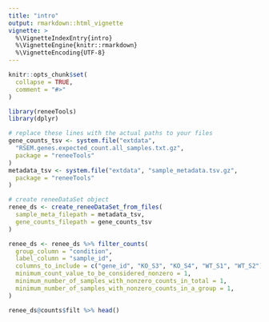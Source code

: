 ```yaml
---
title: "intro"
output: rmarkdown::html_vignette
vignette: >
  %\VignetteIndexEntry{intro}
  %\VignetteEngine{knitr::rmarkdown}
  %\VignetteEncoding{UTF-8}
---
```


```r
knitr::opts_chunk$set(
  collapse = TRUE,
  comment = "#>"
)
```

```r
library(reneeTools)
library(dplyr)
```

```r
# replace these lines with the actual paths to your files
gene_counts_tsv <- system.file("extdata",
  "RSEM.genes.expected_count.all_samples.txt.gz",
  package = "reneeTools"
)
metadata_tsv <- system.file("extdata", "sample_metadata.tsv.gz",
  package = "reneeTools"
)

# create reneeDataSet object
renee_ds <- create_reneeDataSet_from_files(
  sample_meta_filepath = metadata_tsv,
  gene_counts_filepath = gene_counts_tsv
)

renee_ds <- renee_ds %>% filter_counts(
  group_column = "condition",
  label_column = "sample_id",
  columns_to_include = c("gene_id", "KO_S3", "KO_S4", "WT_S1", "WT_S2"),
  minimum_count_value_to_be_considered_nonzero = 1,
  minimum_number_of_samples_with_nonzero_counts_in_total = 1,
  minimum_number_of_samples_with_nonzero_counts_in_a_group = 1,
)

renee_ds@counts$filt %>% head()
```
